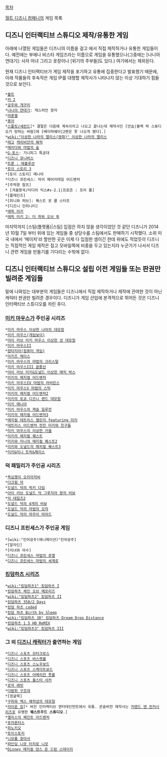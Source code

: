 [[목차]]

[[월트 디즈니 컴패니]]의 게임 목록

== 디즈니 인터랙티브 스튜디오 제작/유통한 게임 ==
아래에 나열된 게임들은 디즈니의 이름을 걸고 에서 직접 제작하거나 유통한 게임들이다. 예전에는 부에나 비스타 게임즈라는 이름으로 게임을 유통했으나(그중에는 [나니아 연대기]: 사자 마녀 그리고 옷장이나 [위기의 주부들]도 있다.) 여기에서는 제외된다.

현재 디즈니 인터랙티브가 게임 제작을 포기하고 유통에 집중한다고 발표했기 때문에, 아래 작품들의 후속작은 게임 IP를 대행할 제작사가 나타나지 않는 이상 기대하기 힘들 것으로 보인다.

 *[[볼트]]
 *[[카 2]]
 *[[공주와 개구리]]
 *[[나니아 연대기]]: 캐스피언 왕자
 *[[라푼젤]]
 *[[퓨어]]
 *[[스플릿/세컨드]][* 결말은 다음에 계속이라고 나오고 끝나는데 제작사인 [안습|블랙 락 스튜디오가 망하는 바람]에 [베이퍼웨어|2편은 못 나오게 됐다].]
 *[[wiki:"이상한 나라의 앨리스(영화)" 이상한 나라의 앨리스]]
 *[[레고]] [[캐리비안의 해적]]
 *[[메리다와 마법의 숲]]
 *[[G-포스]]: 기니피그 특공대
 *[[디즈니 유니버스]]
 *[[트론 : 에볼루션]]
 *[[토이 스토리 3]]
 *[토이 스토리] 매니아
 *디즈니 프린세스: 마이 페어리테일 어드벤처
 *[주먹왕 랄프]
 * [겨울왕국/미디어 믹스#s-2.1|프로즌 : 프리 폴]
 *[플레인즈]
 *[피니와 퍼브]: 퀘스트 포 쿨 스터프
 *[디즈니 인피니티]
 *[[에픽 미키]]
 *[[에픽 미키 2: 더 파워 오브 투]]

마지막까지 [스팀(플랫폼)|스팀] 입점은 하지 않을 생각이었던 것 같던 디즈니가 2014년 10월 7일 부터 위에 있는 게임들 중 상당수를 스팀에서도 판매하기 시작했다. 소위 미국 내에서 '메이저'라 할만한 곳은 이제 다 입점한 셈이긴 한데 위에도 적었듯이 디즈니는 직접적인 게임 제작은 접고 모바일쪽에 비중을 두고 있는지라 누군가가 나서서 디즈니 관련 게임을 만들기를 기다리는 수밖에 없다.
== 디즈니 인터랙티브 스튜디오 설립 이전 게임들 또는 판권만 빌려준 게임들 ==

밑에 나와있는 대부분의 게임들은 디즈니에서 직접 제작하거나 제작에 관여한 것이 아닌 캐릭터 판권만 빌려준 경우이다. 디즈니가 게임 산업에 본격적으로 뛰어든 것은 디즈니 인터랙티브 스튜디오를 차린 후다.

=== [[미키 마우스]]가 주인공 시리즈 ===
 *[[미키 마우스 이상한 나라의 대모험]]
 *[[미키 마우스(게임보이)]]
 *[[아이 러브 미키 마우스 이상한 성 대모험]]
 *[[미키 마우스II]]
 *[[판타지아(컴퓨터 게임)]]
 *[[미키즈 체이스]]
 *[[미키 마우스의 마법의 크리스탈]]
 *[[미키 마우스III 꿈풍선]]
 *[[아이 러브 미키&도널드 이상한 매직 박스]]
 *[[미키의 매지컬 어드벤처]]
 *[[미키 마우스IV 마법의 라비린스]]
 *[[미키 마우스V 마법의 스틱]]
 *[[미키의 매지컬 어드벤처2]]
 *[[미키의 토쿄 디즈니 랜드 대모험]]
 *[[미키 매니아]]
 *[[미키 마우스의 캐슬 일루전]]
 *[[미키의 매지컬 어드벤처3]]
 *[[매지컬 테트리스 챌린지 featuring 미키]]
 *[[테트리스 어드벤처 전진 미키와 친구들]]
 *[[미키 마우스의 이상한 거울]]
 *[[미키의 매지컬 퀘스트]]
 *[[미키와 미니의 매지컬 퀘스트2]]
 *[[미키와 도널드의 매지컬 퀘스트3]]
 *[[미키&미니 트릭&체이스]]

=== 덕 패밀리가 주인공 시리즈 ===
 *[[욕심쟁이 오리아저씨]]
 *[[다크윙 덕]]
 *[[도널드 덕의 럭키 다임]]
 *[[아이 러브 도널드 덕 그루지아 왕의 비보]]
 *[[덕 테일즈2]]
 *[[도널드 덕의 4개의 비보]]
 *[[도널드 덕의 마법의 모자]]
 *[[도널드 덕의 마우이 마라드]]

=== 디즈니 프린세스가 주인공 게임 ===
 *[wiki:"인어공주(애니메이션)"인어공주]
 *[알라딘]
 *[미녀와 야수]
 *[[디즈니 프린세스 마법의 쥬엘]]
 *[[디즈니 프린세스 마법의 세계로]]

=== [[킹덤하츠 시리즈]] ===
 *[[wiki:"킹덤하츠1" 킹덤하츠 I]]
 *[[킹덤하츠 체인 오브 메모리즈]]
 *[[wiki:"킹덤하츠2" 킹덤하츠 II]]
 *[[킹덤하츠 358/2 Days]] 
 *[[킹덤 하츠 coded]]
 *[[킹덤 하츠 Birth by Sleep]]
 *[[wiki:"킹덤하츠 3D" 킹덤하츠 Dream Drop Distance]] 
 *[[킹덤하츠 1.5 HD ReMIX]]
 *[[wiki:"킹덤하츠3" 킹덤하츠 III]]

=== 그 외 [[디즈니 캐릭터]]가 출연하는 게임 ===
 *[[디즈니 스포츠 모터크로스]]
 *[[디즈니 스포츠 바스켓볼]]
 *[[디즈니 스포츠 스노우보드]]
 *[[디즈니 스포츠 스케이트보드]]
 *[[디즈니 스포츠 아메리칸 풋볼]]
 *[[디즈니 스포츠 올스타 사커]]
 *[[로저 래빗]]
 *[[다람쥐 구조대]]
 *[정글북]
 *[[구피와 맥스 해적섬의 대모험]]
 *[[라이온 킹]][* 버진 인터랙티브 엔터테인먼트에서 유통. 콘솔버전 제작사는 [[커맨드 앤 컨커]]시리즈로 유명한 '''웨스트우드 스튜디오'''.]
 *[[앨리스의 페인트 어드벤처]]
 *[[포카혼타스]]
 *[[피노키오]]
 *[[토이스토리]]
 *[[니모를 찾아서]]
 *[[파인딩 니모 터치로 니모]]
 *[[Disney 매지컬 댄스 온 드림 스테이지]]
